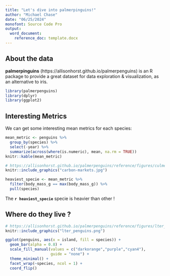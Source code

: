 ```yaml
---
title: "Let's dive into palmerpinguins!"
author: "Michael Chase"
date: "06/25/2024"
monofont: Source Code Pro
output: 
  word_document:
    reference_doc: template.docx
---
```


## About the data

**palmerpinguins** (https://allisonhorst.github.io/palmerpenguins) is an R package to provide a great dataset for data exploration & visualization, as an alternative to iris.


```r
library(palmerpenguins)
library(dplyr)
library(ggplot2)
```

## Interesting Metrics

We can get some interesting mean metrics for each species:

```r
mean_metric <- penguins %>%
  group_by(species) %>%
  select(-year) %>%
  summarize(across(where(is.numeric), mean, na.rm = TRUE))
knitr::kable(mean_metric)
```

```r
# https://allisonhorst.github.io/palmerpenguins/reference/figures/culmen_depth.png
knitr::include_graphics("carbon-markets.jpg")
```

```r
heaviest_specie <- mean_metric %>%
  filter(body_mass_g == max(body_mass_g)) %>% 
  pull(species)
```

::: {custom-style=highlight-box}
The **`r heaviest_specie`** specie is heavier than other ! 
:::

## Where do they live ? 

```r
# https://allisonhorst.github.io/palmerpenguins/reference/figures/lter_penguins.png
knitr::include_graphics("lter_penguins.png")
```

```r
ggplot(penguins, aes(x = island, fill = species)) +
  geom_bar(alpha = 0.8) +
  scale_fill_manual(values = c("darkorange","purple","cyan4"),
                    guide = "none") +
  theme_minimal() +
  facet_wrap(~species, ncol = 1) +
  coord_flip()
```
